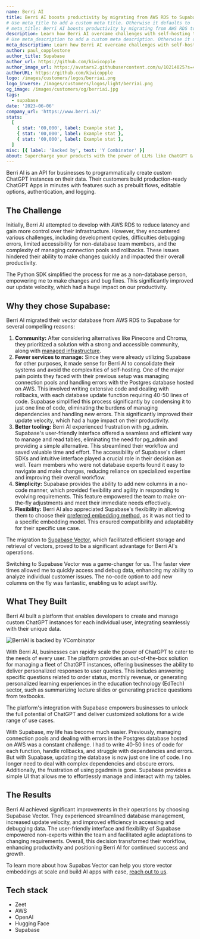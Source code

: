 ```yaml
---
name: Berri AI
title: Berri AI boosts productivity by migrating from AWS RDS to Supabase Vector
# Use meta_title to add a custom meta title. Otherwise it defaults to '{name} | Supabase Customer Stories':
# meta_title: Berri AI boosts productivity by migrating from AWS RDS to Supabase Vector
description: Learn how Berri AI overcame challenges with self-hosting their vector database on AWS RDS and successfully migrated to Supabase.
# Use meta_description to add a custom meta description. Otherwise it defaults to {description}:
meta_description: Learn how Berri AI overcame challenges with self-hosting their vector database on AWS RDS and successfully migrated to Supabase.
author: paul_copplestone
author_title: Supabase
author_url: https://github.com/kiwicopple
author_image_url: https://avatars2.githubusercontent.com/u/10214025?s=400&u=c6775be2ae667e2acae3ccd347fed62bb3f5b3e7&v=4
authorURL: https://github.com/kiwicopple
logo: /images/customers/logos/berriai.png
logo_inverse: /images/customers/logos/light/berriai.png
og_image: /images/customers/og/berriai.jpg
tags:
  - supabase
date: '2023-06-06'
company_url: 'https://www.berri.ai/'
stats:
  [
    { stat: '00,000', label: Example stat },
    { stat: '00,000', label: Example stat },
    { stat: '00,000', label: Example stat },
  ]
misc: [{ label: 'Backed by', text: 'Y Combinator' }]
about: Supercharge your products with the power of LLMs like ChatGPT & go from prototype to production in less than a week.
---
```


Berri AI is an API for businesses to programmatically create custom ChatGPT instances on their data. Their customers build production-ready ChatGPT Apps in minutes with features such as prebuilt flows, editable options, authentication, and logging.

## The Challenge

Initially, Berri AI attempted to develop with AWS RDS to reduce latency and gain more control over their infrastructure. However, they encountered various challenges, including development cycles, difficulties debugging errors, limited accessibility for non-database team members, and the complexity of managing connection pools and rollbacks. These issues hindered their ability to make changes quickly and impacted their overall productivity.

<Quote img="krrish-d.png" caption="Krrish D. - Co-Founder & CEO, Berri AI">
  The Python SDK simplified the process for me as a non-database person, empowering me to make
  changes and bug fixes. This significantly improved our update velocity, which had a huge impact on
  our productivity.
</Quote>

## Why they chose Supabase:

Berri AI migrated their vector database from AWS RDS to Supabase for several compelling reasons:

1. **Community:** After considering alternatives like Pinecone and Chroma, they prioritized a solution with a strong and accessible community, along with [managed infrastructure](https://supabase.com/docs/guides/platform).
2. **Fewer services to manage:** Since they were already utilizing Supabase for other purposes, it made sense for Berri AI to consolidate their systems and avoid the complexities of self-hosting. One of the major pain points they faced with their previous setup was managing connection pools and handling errors with the Postgres database hosted on AWS. This involved writing extensive code and dealing with rollbacks, with each database update function requiring 40-50 lines of code. Supabase simplified this process significantly by condensing it to just one line of code, eliminating the burdens of managing dependencies and handling new errors. This significantly improved their update velocity, which had a huge impact on their productivity.
3. **Better tooling:** Berri AI experienced frustration with pg_admin. Supabase's user-friendly interface offered a seamless and efficient way to manage and read tables, eliminating the need for pg_admin and providing a simple alternative. This streamlined their workflow and saved valuable time and effort. The accessibility of Supabase's client SDKs and intuitive interface played a crucial role in their decision as well. Team members who were not database experts found it easy to navigate and make changes, reducing reliance on specialized expertise and improving their overall workflow.
4. **Simplicity:** Supabase provides the ability to add new columns in a no-code manner, which provided flexibility and agility in responding to evolving requirements. This feature empowered the team to make on-the-fly adjustments and meet their immediate needs effectively.
5. **Flexibility:** Berri AI also appreciated Supabase's flexibility in allowing them to choose their [preferred embedding method](https://supabase.com/docs/guides/ai/quickstarts/generate-text-embeddings), as it was not tied to a specific embedding model. This ensured compatibility and adaptability for their specific use case.

The migration to [Supabase Vector](https://supabase.com/vector), which facilitated efficient storage and retrieval of vectors, proved to be a significant advantage for Berri AI's operations.

<Quote img="krrish-d.png" caption="Krrish D. - Co-Founder & CEO, Berri AI">
  Switching to Supabase Vector was a game-changer for us. The faster view times allowed me to quickly
  access and debug data, enhancing my ability to analyze individual customer issues. The no-code
  option to add new columns on the fly was fantastic, enabling us to adapt swiftly.
</Quote>

## What They Built

Berri AI built a platform that enables developers to create and manage custom ChatGPT instances for each individual user, integrating seamlessly with their unique data.

![BerriAI is backed by YCombinator](/images/customers/berriai/berriai-image.jpeg)

With Berri AI, businesses can rapidly scale the power of ChatGPT to cater to the needs of every user. The platform provides an out-of-the-box solution for managing a fleet of ChatGPT instances, offering businesses the ability to deliver personalized responses to user queries. This includes answering specific questions related to order status, monthly revenue, or generating personalized learning experiences in the education technology (EdTech) sector, such as summarizing lecture slides or generating practice questions from textbooks.

The platform's integration with Supabase empowers businesses to unlock the full potential of ChatGPT and deliver customized solutions for a wide range of use cases.

<Quote img="ishaan-jaffer.png" caption="Ishaan Jaffer - Co-Founder & CTO, Berri AI">
  With Supabase, my life has become much easier. Previously, managing connection pools and dealing
  with errors in the Postgres database hosted on AWS was a constant challenge. I had to write 40-50
  lines of code for each function, handle rollbacks, and struggle with dependencies and errors. But
  with Supabase, updating the database is now just one line of code. I no longer need to deal with
  complex dependencies and obscure errors. Additionally, the frustration of using pgadmin is gone.
  Supabase provides a simple UI that allows me to effortlessly manage and interact with my tables.
</Quote>

## The Results

Berri AI achieved significant improvements in their operations by choosing Supabase Vector. They experienced streamlined database management, increased update velocity, and improved efficiency in accessing and debugging data. The user-friendly interface and flexibility of Supabase empowered non-experts within the team and facilitated agile adaptations to changing requirements. Overall, this decision transformed their workflow, enhancing productivity and positioning Berri AI for continued success and growth.

To learn more about how Supabas Vector can help you store vector embeddings at scale and build AI apps with ease, [reach out to us](https://forms.supabase.com/enterprise).

## Tech stack

- Zeet
- AWS
- OpenAI
- Hugging Face
- Supabase
